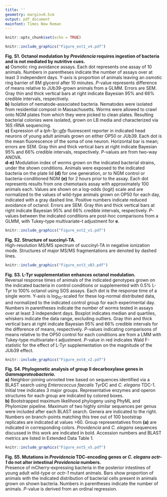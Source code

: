 ```yaml
---
title: ''
geometry: margin=0.5cm
output: pdf_document
mainfont: Times New Roman
---
```


```r
knitr::opts_chunk$set(echo = TRUE)
```

```r
knitr::include_graphics("Figure_ext1_v4.pdf")
```

__Fig. S1. Octanol modulation by _Providencia_ requires ingestion of bacteria and is not mediated by nutritive cues.__\
__a)__ Osmotic ring avoidance assays. Each dot represents one assay of 10 animals. Numbers in parentheses indicate the number of assays over at least 3 independent days. Y-axis is proportion of animals leaving an osmotic ring barrier of 8M glycerol after 10 minutes. _P_-value represents difference of means relative to JUb39-grown animals from a GLMM. Errors are SEM. Gray thin and thick vertical bars at right indicate Bayesian 95% and 66% credible intervals, respectively.\
__b)__ Isolation of nematode-associated bacteria. Nematodes were isolated from residential compost in Massachusetts. Worms were allowed to crawl onto NGM plates from which they were picked to clean plates. Resulting bacterial colonies were isolated, grown on LB media and characterized via 16S rRNA sequencing.\
__c)__ Expression of a _tph-1p::gfp_ fluorescent reporter in indicated head neurons of young adult animals grown on either OP50 or JUb39. Each dot is the mean fluorescence of the soma of one neuron. Horizontal bar is mean; errors are SEM. Gray thin and thick vertical bars at right indicate Bayesian 95% and 66% credible intervals, respectively. _P_-values are from two-way ANOVA.\
__d-e)__ Modulation index of worms grown on the indicated bacterial strains, under the shown conditions. Animals were exposed to the indicated bacteria on the plate lid __(d)__ for one generation, or to NGM control or bacteria-conditioned NGM __(e)__ for 2 hours prior to the assay. Each dot represents results from one chemotaxis assay with approximately 100 animals each. Values are shown on a log-odds (logit) scale and are normalized to the values of wild-type animals grown on OP50 for each day, indicated with a gray dashed line. Positive numbers indicate reduced avoidance of octanol. Errors are SEM. Gray thin and thick vertical bars at right indicate Bayesian 95% and 66% credible intervals, respectively. _P_-values between the indicated conditions are post-hoc comparisons from a GLMM, with Tukey-type multivariate-t adjustment for __e__. 

```r
knitr::include_graphics("Figure_ext2_v1.pdf")
```

__Fig. S2. Structure of succinyl-TA.__\
High-resolution MS/MS spectrum of succinyl-TA in negative ionization mode. Structures of major MS/MS fragmentations are denoted by dashed lines.


```r
knitr::include_graphics("Figure_ext3_vB3.pdf")
```

__Fig. S3. L-Tyr supplementation enhances octanol modulation.__\
Reversal response times of animals of the indicated genotypes grown on the indicated bacteria in control conditions or supplemented with 0.5% L-Tyr to 100% octanol using SOS assays. Each dot is the response time of a single worm. Y-axis is log~10~-scaled for these log-normal distributed data, and normalized to the indicated control group for each experimental day. Numbers in parentheses indicate the number of worms tested in assays over at least 3 independent days. Boxplot indicates median and quartiles, whiskers indicate the data range, excluding outliers.  Gray thin and thick vertical bars at right indicate Bayesian 95% and 66% credible intervals for the difference of means, respectively. _P_-values indicating comparisons of means relative to the OP50 control for each conditions are from a LMM with Tukey-type multivariate-t adjustment. _P_-value in red indicates Wald F-statistic for the effect of L-Tyr supplementation on the magnitude of the JUb39 effect.

```r
knitr::include_graphics("Figure_ext4_v2.pdf")
```

__Fig. S4. Phylogenetic analysis of group II decarboxylase genes in _Gammaproteobacteria_.__\
__a)__ Neighbor-joining unrooted tree based on sequences identified via a BLAST search using _Enterococcus faecalis_ TyrDC and _C. elegans_ TDC-1. Initial tree indicates 3 major groups. Representative enzymes and operon structures for each group are indicated by colored boxes.\
__b)__ Bootstrapped maximum likelihood phylogeny using PhyML and Phylomizer pipeline. Maximum of two highly similar sequences per genus were included after each BLAST search. Genera are indicated to the right. Numbers on branch-points matching this tree out of 100 bootstrap replicates are indicated at values >60. Group representatives from __(a)__ are indicated in corresponding colors. _Providencia_ and _C. elegans_ sequences discussed in this work are indicated in bold. Accession numbers and BLAST metrics are listed in Extended Data Table 1.

```r
knitr::include_graphics("Figure_ext5_v5.pdf")
```

__Fig. S5. Mutations in _Providencia_ TDC-encoding genes or _C. elegans_ _octr-1_ do not alter intestinal _Providencia_ numbers.__\
Presence of mCherry-expressing bacteria in the posterior intestines of young adult wild-type or _octr-1_ mutant animals. Bars show proportion of animals with the indicated distribution of bacterial cells present in animals grown on shown bacteria. Numbers in parentheses indicate the number of animals. _P_-value is derived from an ordinal regression.

